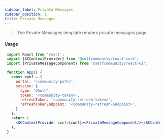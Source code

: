 ```yaml
---
sidebar_label: Private Messages
sidebar_position: 1
title: Private Messages
---
```


> The Private Messages template renders private messages page.


[//]: # (<Logged><PrivateMessages/></Logged>)

#### Usage

```jsx
 import React from 'react';
 import {SCContextProvider} from '@selfcommunity/react-core';
 import {PrivateMessageComponent} from '@selfcommunity/react-ui';

 function App() {
   const conf = {
     portal: '<community-path>',
     session: {
       type: 'OAuth',
       token: '<community-token>',
       refreshToken: '<community-refresh-token>',
       refreshTokenEndpoint: '<community-refresh-endpoint>',
     },
   };
   return (
     <SCContextProvider conf={conf}><PrivateMessageComponent/></SCContextProvider>
   );
 }
 ```
